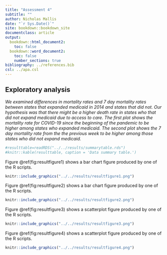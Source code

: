 ```yaml
---
title: "Assessment 4"
subtitle: ""
author: Nicholas Mallis
date: "`r Sys.Date()`"
site: bookdown::bookdown_site
documentclass: article
output:
  bookdown::html_document2: 
    toc: false
  bookdown::word_document2: 
    toc: false
    number_sections: true
bibliography: ../references.bib
csl: ../apa.csl
---
```



## Exploratory analysis

_We examined differences in mortality rates and 7 day mortality rates between states that expanded medicaid in 2014 and states that did not. Our hypothesis was that there might be a higher death rate in states who that did not expand medicaid due to access to care. The first plot shows the mortality rate for COVID-19 since the beginning of the pandemic to be higher among states who expanded medicaid. The second plot shows the 7 day mortality rate from the the previous week to be higher among those states who did not expand medicaid. _





```r
#resulttable=readRDS("../../results/summarytable.rds")
#knitr::kable(resulttable, caption = 'Data summary table.')
```


Figure \@ref(fig:resultfigure1) shows a bar chart figure produced by one of the R scripts.

```r
knitr::include_graphics("../../results/resultfigure1.png")
```
Figure \@ref(fig:resultfigure2) shows a bar chart figure produced by one of the R scripts.
```r
knitr::include_graphics("../../results/resultfigure2.png")
```
Figure \@ref(fig:resultfigure3) shows a scatterplot figure produced by one of the R scripts.
```r
knitr::include_graphics("../../results/resultfigure3.png")
```
Figure \@ref(fig:resultfigure4) shows a scatterplot figure produced by one of the R scripts.
```r
knitr::include_graphics("../../results/resultfigure4.png")
```



